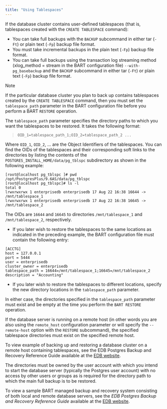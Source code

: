 ```yaml
---
title: "Using Tablespaces"
---
```


<div id="using_tablespaces" class="registered_link"></div>

If the database cluster contains user-defined tablespaces (that is, tablespaces created with the `CREATE TABLESPACE` command):

-   You can take full backups with the `BACKUP` subcommand in either tar (`-Ft`) or plain text (`-Fp`) backup file format.
-   You must take incremental backups in the plain text (`-Fp`) backup file format.
-   You can take full backups using the transaction log streaming method (xlog_method = stream in the BART configuration file) `--with-pg_basebackup` and the `BACKUP` subcommand in either tar (`-Ft`) or plain text (`-Fp`) backup file format.

<div class="note">

<div class="title">

Note

</div>

If the particular database cluster you plan to back up contains tablespaces created by the `CREATE TABLESPACE` command, then you must set the `tablespace_path` parameter in the BART configuration file before you perform a BART `RESTORE` operation.

</div>

The `tablespace_path` parameter specifies the directory paths to which you want the tablespaces to be restored. It takes the following format:

> `OID_1=tablespace_path_1;OID_2=tablespace_path_2 ...`

Where `OID_1`, `OID_2`, … are the Object Identifiers of the tablespaces. You can find the OIDs of the tablespaces and their corresponding soft links to the directories by listing the contents of the `POSTGRES_INSTALL_HOME/data/pg_tblspc` subdirectory as shown in the following example:

```
[root@localhost pg_tblspc ]# pwd
/opt/PostgresPlus/9.6AS/data/pg_tblspc
[root@localhost pg_tblspc]# ls -l
total 0
lrwxrwxrwx 1 enterprisedb enterprisedb 17 Aug 22 16:38 16644 -> /mnt/tablespace_1
lrwxrwxrwx 1 enterprisedb enterprisedb 17 Aug 22 16:38 16645 -> /mnt/tablespace_2
```

The OIDs are `16644` and `16645` to directories `/mnt/tablespace_1` and `/mnt/tablespace_2`, respectively.

-   If you later wish to restore the tablespaces to the same locations as indicated in the preceding example, the BART configuration file must contain the following entry:

<!-- -->

```
[ACCTG]
host = 127.0.0.1
port = 5444
user = enterprisedb
cluster_owner = enterprisedb
tablespace_path = 16644=/mnt/tablespace_1;16645=/mnt/tablespace_2
description = "Accounting"
```

-   If you later wish to restore the tablespaces to different locations, specify the new directory locations in the `tablespace_path` parameter.

In either case, the directories specified in the `tablespace_path` parameter must exist and be empty at the time you perform the `BART RESTORE` operation.

If the database server is running on a remote host (in other words you are also using the `remote_host` configuration parameter or will specify the `--remote-host` option with the `RESTORE` subcommand), the specified tablespace directories must exist on the specified remote host.

To view example of backing up and restoring a database cluster on a remote host containing tablespaces, see the EDB Postgres Backup and Recovery Reference Guide available at the [EDB website](https://www.enterprisedb.com/edb-docs/).

The directories must be owned by the user account with which you intend to start the database server (typically the Postgres user account) with no access by other users or groups as is required for the directory path to which the main full backup is to be restored.

To view a sample BART managed backup and recovery system consisting of both local and remote database servers, see the *EDB Postgres Backup and Recovery Reference Guide* available at the [EDB website](https://www.enterprisedb.com/edb-docs/).

